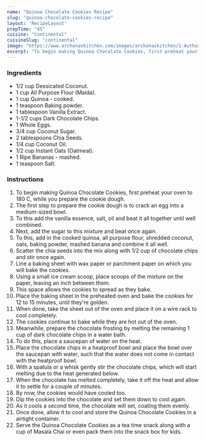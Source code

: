 ---
name: "Quinoa Chocolate Cookies Recipe"
slug: "quinoa-chocolate-cookies-recipe"
layout: 'RecipeLayout'
prepTime: "45"
cuisine: "Continental"
cuisineSlug: "continental"
image: "https://www.archanaskitchen.com/images/archanaskitchen/1-Author/Divya_Shivaraman_/Quinoa_Chocolate_Cookies.jpg"
excerpt: "To begin making Quinoa Chocolate Cookies, first preheat your oven to 180 C, while you prepare the cookie dough"
---

### Ingredients

- 1/2 cup Dessicated Coconut.
- 1 cup All Purpose Flour (Maida).
- 1 cup Quinoa - cooked.
- 1 teaspoon Baking powder.
- 1 tablespoon Vanilla Extract.
- 1-1/2 cups Dark Chocolate Chips.
- 1 Whole Eggs.
- 3/4 cup Coconut Sugar.
- 2 tablespoons Chia Seeds.
- 1/4 cup Coconut Oil.
- 1/2 cup Instant Oats (Oatmeal).
- 1 Ripe Bananas - mashed.
- 1 teaspoon Salt.

### Instructions

1. To begin making Quinoa Chocolate Cookies, first preheat your oven to 180 C, while you prepare the cookie dough.
1. The first step to prepare the cookie dough is to crack an egg into a medium-sized bowl.
1. To this add the vanilla essence, salt, oil and beat it all together until well combined.
1. Next, add the sugar to this mixture and beat once again.
1. To this, add in the cooked quinoa, all purpose flour, shredded coconut, oats, baking powder, mashed banana and combine it all well.
1. Scatter the chia seeds into the mix along with 1/2 cup of chocolate chips and stir once again.
1. Line a baking sheet with wax paper or parchment paper on which you will bake the cookies.
1. Using a small ice cream scoop, place scoops of the mixture on the paper, leaving an inch between them.
1. This space allows the cookies to spread as they bake.
1. Place the baking sheet in the preheated oven and bake the cookies for 12 to 15 minutes, until they're golden.
1. When done, take the sheet out of the oven and place it on a wire rack to cool completely.
1. The cookies continue to bake while they are hot out of the oven.
1. Meanwhile, prepare the chocolate frosting by melting the remaining 1 cup of dark chocolate chips in a water bath.
1. To do this, place a saucepan of water on the heat.
1. Place the chocolate chips in a heatproof bowl and place the bowl over the saucepan with water, such that the water does not come in contact with the heatproof bowl.
1. With a spatula or a whisk gently stir the chocolate chips, which will start melting due to the heat generated below.
1. When the chocolate has melted completely, take it off the heat and allow it to settle for a couple of minutes.
1. By now, the cookies would have cooled too.
1. Dip the cookies into the chocolate and set them down to cool again.
1. As it cools a second time, the chocolate will set, coating them evenly.
1. Once done, allow it to cool and store the Quinoa Chocolate Cookies in a airtight container.
1. Serve the Quinoa Chocolate Cookies as a tea time snack along with a cup of Masala Chai or even pack them into the snack box for kids.
